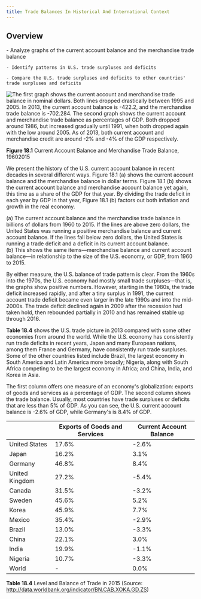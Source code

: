 ```yaml
---
title: Trade Balances In Historical And International Context
---
```


## Overview

<Info title='By the end of this section, you will be able to:'>
    - Analyze graphs of the current account balance and the merchandise trade balance

    - Identify patterns in U.S. trade surpluses and deficits

    - Compare the U.S. trade surpluses and deficits to other countries' trade surpluses and deficits

</Info>

<Image alt='The first graph shows the current account and merchandise trade balance in nominal dollars. Both lines dropped drastically between 1995 and 2005. In 2013, the current account balance is -422.2, and the merchandise trade balance is -702.284.  The second graph shows the current account and merchandise trade balance as percentages of GDP. Both dropped around 1986, but increased gradually until 1991, when both dropped again with the low around 2005. As of 2013, both current account and merchandise credit are around -2% and -4% of the GDP respectively.' src='/images/module-5/chapter-18/section-2/343dd26f250fa4d83905845c102779e5fa3e2a17.png' floatLeft width={500} height={800}>

**Figure 18.1** Current Account Balance and Merchandise Trade Balance, 19602015

</Image>

We present the history of the U.S. current account balance in recent decades in several different ways. Figure 18.1 (a) shows the current account balance and the merchandise balance in dollar terms. Figure 18.1 (b) shows the current account balance and merchandise account balance yet again, this time as a share of the GDP for that year. By dividing the trade deficit in each year by GDP in that year, Figure 18.1 (b) factors out both inflation and growth in the real economy.

<div className="grid grid-cols-2 gap-4">
  <div className="col-span-1">
    (a) The current account balance and the merchandise trade balance in
    billions of dollars from 1960 to 2015. If the lines are above zero dollars,
    the United States was running a positive merchandise balance and current
    account balance. If the lines fall below zero dollars, the United States is
    running a trade deficit and a deficit in its current account balance.
  </div>
  <div className="col-span-1">
    (b) This shows the same items—merchandise balance and current account
    balance—in relationship to the size of the U.S. economy, or GDP, from 1960
    to 2015.
  </div>
</div>

By either measure, the U.S. balance of trade pattern is clear. From the 1960s into the 1970s, the U.S. economy had mostly small trade surpluses—that is, the graphs show positive numbers. However, starting in the 1980s, the trade deficit increased rapidly, and after a tiny surplus in 1991, the current account trade deficit became even larger in the late 1990s and into the mid-2000s. The trade deficit declined again in 2009 after the recession had taken hold, then rebounded partially in 2010 and has remained stable up through 2016.

**Table 18.4** shows the U.S. trade picture in 2013 compared with some other economies from around the world. While the U.S. economy has consistently run trade deficits in recent years, Japan and many European nations, among them France and Germany, have consistently run trade surpluses. Some of the other countries listed include Brazil, the largest economy in South America and Latin America more broadly; Nigeria, along with South Africa competing to be the largest economy in Africa; and China, India, and Korea in Asia.

The first column offers one measure of an economy's globalization: exports of goods and services as a percentage of GDP. The second column shows the trade balance. Usually, most countries have trade surpluses or deficits that are less than 5% of GDP. As you can see, the U.S. current account balance is -2.6% of GDP, while Germany's is 8.4% of GDP.

|                | Exports of Goods and Services | Current Account Balance |
| -------------- | ----------------------------- | ----------------------- |
| United States  | 17.6%                         | -2.6%                   |
| Japan          | 16.2%                         | 3.1%                    |
| Germany        | 46.8%                         | 8.4%                    |
| United Kingdom | 27.2%                         | -5.4%                   |
| Canada         | 31.5%                         | -3.2%                   |
| Sweden         | 45.6%                         | 5.2%                    |
| Korea          | 45.9%                         | 7.7%                    |
| Mexico         | 35.4%                         | -2.9%                   |
| Brazil         | 13.0%                         | -3.3%                   |
| China          | 22.1%                         | 3.0%                    |
| India          | 19.9%                         | -1.1%                   |
| Nigeria        | 10.7%                         | -3.3%                   |
| World          | -                             | 0.0%                    |

<Caption>

**Table 18.4** Level and Balance of Trade in 2015
(Source: http://data.worldbank.org/indicator/BN.CAB.XOKA.GD.ZS)

</Caption>
